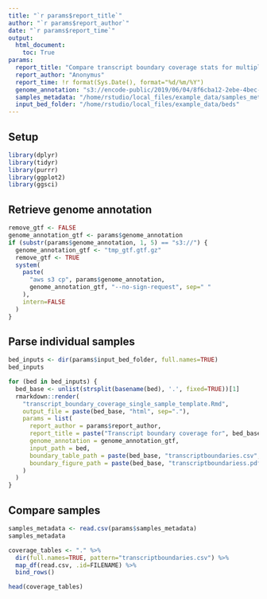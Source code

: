 ```yaml
---
title: "`r params$report_title`"
author: "`r params$report_author`"
date: "`r params$report_time`"
output:
  html_document:
    toc: True
params:
  report_title: "Compare transcript boundary coverage stats for multiple samples"
  report_author: "Anonymus"
  report_time: !r format(Sys.Date(), format="%d/%m/%Y")
  genome_annotation: "s3://encode-public/2019/06/04/8f6cba12-2ebe-4bec-a15d-53f498979de0/gencode.v29.primary_assembly.annotation_UCSC_names.gtf.gz"
  samples_metadata: "/home/rstudio/local_files/example_data/samples_meta.csv"
  input_bed_folder: "/home/rstudio/local_files/example_data/beds"
---
```


## Setup

```r
library(dplyr)
library(tidyr)
library(purrr)
library(ggplot2)
library(ggsci)
```

## Retrieve genome annotation

```r
remove_gtf <- FALSE
genome_annotation_gtf <- params$genome_annotation
if (substr(params$genome_annotation, 1, 5) == "s3://") {
  genome_annotation_gtf <- "tmp_gtf.gtf.gz"
  remove_gtf <- TRUE
  system(
    paste(
      "aws s3 cp", params$genome_annotation,
      genome_annotation_gtf, "--no-sign-request", sep=" "
    ),
    intern=FALSE
  )
}
```

## Parse individual samples

```r
bed_inputs <- dir(params$input_bed_folder, full.names=TRUE)
bed_inputs
```

```r
for (bed in bed_inputs) {
  bed_base <- unlist(strsplit(basename(bed), '.', fixed=TRUE))[1]
  rmarkdown::render(
    "transcript_boundary_coverage_single_sample_template.Rmd",
    output_file = paste(bed_base, "html", sep="."),
    params = list(
      report_author = params$report_author,
      report_title = paste("Transcript boundary coverage for", bed_base, sep=" "),
      genome_annotation = genome_annotation_gtf,
      input_path = bed,
      boundary_table_path = paste(bed_base, "transcriptboundaries.csv", sep="_"),
      boundary_figure_path = paste(bed_base, "transcriptboundariess.pdf", sep="_")
    )
  )
}
```

## Compare samples

```r
samples_metadata <- read.csv(params$samples_metadata)
samples_metadata
```

```r
coverage_tables <- "." %>%
  dir(full.names=TRUE, pattern="transcriptboundaries.csv") %>%
  map_df(read.csv, .id=FILENAME) %>%
  bind_rows()

head(coverage_tables)
```

